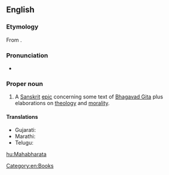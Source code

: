 ==English==

===Etymology===
From {{etyl|sa|en}} {{term|महाभारत|lang=sa|tr=Mahābhārata}}.

===Pronunciation===
* {{IPA|/məhabɚad̪ə/}}

===Proper noun===
{{wikipedia}}
{{en-proper noun}}

# {{context|Hinduism|lang=en}} A [[Sanskrit]] [[epic]] concerning some text of [[Bhagavad Gita]] plus elaborations on [[theology]] and [[morality]].

====Translations====
{{trans-top|A Sanskrit epic}}
* Gujarati: {{t|gu|મહાભારત|sc=Gujr}}
* Marathi: {{t|mr|महाभारत|n|tr=mahābhārata|sc=Deva}}
* Telugu: {{t+|te|మహాభారతము|sc=Telu}}
{{trans-mid}}
{{trans-bottom}}

[[Category:en:Books]]

[[hu:Mahabharata]]